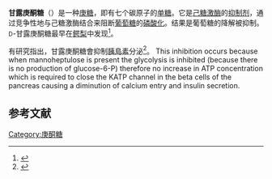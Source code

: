 {{Chembox
| Watchedfields = changed
| verifiedrevid = 443934920
| Name = <small>D</small>-Mannoheptulose
| ImageFile = Mannoheptulose.svg
| ImageSize = 200px
| IUPACName = <small>D</small>-Manno-hept-2-ulose
| OtherNames = 
| Section1 = {{Chembox Identifiers
|  CASNo_Ref = {{cascite|correct|??}}
| CASNo = 3615-44-9
|  PubChem = 12600
|  ChemSpiderID_Ref = {{chemspidercite|correct|chemspider}}
| ChemSpiderID = 12080
|  StdInChI_Ref = {{stdinchicite|correct|chemspider}}
| StdInChI = 1S/C7H14O7/c8-1-3(10)5(12)7(14)6(13)4(11)2-9/h3,5-10,12-14H,1-2H2/t3-,5-,6-,7+/m1/s1
| StdInChIKey_Ref = {{stdinchicite|correct|chemspider}}
| StdInChIKey = HSNZZMHEPUFJNZ-QMTIVRBISA-N
| SMILES = O=C([C@@H](O)[C@@H](O)[C@H](O)[C@H](O)CO)CO
|  InChI=1S/C7H14O7/c8-1-3(10)5(12)7(14)6(13)4(11)2-9/h3,5-10,12-14H,1-2H2/t3-,5-,6-,7+/m1/s1
  }}
| Section2 = {{Chembox Properties
|  C=7|H=14|O=7
|  Appearance = 
|  Density = 1.7 g cm<sup>-3</sup>
|  MeltingPt = 
|  BoilingPt = 
|  Solubility =
  }}
| Section3 = {{Chembox Hazards
|  MainHazards = 
|  FlashPt = 
|  Autoignition =
  }}
}}

'''甘露庚酮糖'''（{{lang-en|Mannoheptulose}}）是一种[[庚糖|庚糖]]，即有七个碳原子的[[单糖|单糖]]。它是[[己糖激酶|己糖激酶]]的[[酶抑制剂|抑制剂]]，通过竞争性地与己糖激酶结合来阻断[[葡萄糖|葡萄糖]]的[[磷酸化|磷酸化]]。结果是葡萄糖的降解被抑制。<small>D</small>-甘露庚酮糖最早在[[鳄梨|鳄梨]]中发现<ref>{{Cite journal|title=Overexpression of Arabidopsis Hexokinase in Tomato Plants Inhibits Growth, Reduces Photosynthesis, and Induces Rapid Senescence|url=https://academic.oup.com/plcell/article/11/7/1253-1266/6008439|last=Dai|first=Nir|last2=Schaffer|first2=Arthur|date=1999-07|journal=The Plant Cell|issue=7|doi=10.1105/tpc.11.7.1253|volume=11|pages=1253–1266|language=en|issn=1040-4651|pmc=PMC144264|pmid=10402427|last3=Petreikov|first3=Marina|last4=Shahak|first4=Yosepha|last5=Giller|first5=Yuri|last6=Ratner|first6=Kira|last7=Levine|first7=Alex|last8=Granot|first8=David|access-date=2021-11-10|archive-date=2022-01-11|archive-url=https://web.archive.org/web/20220111172118/https://academic.oup.com/plcell/article/11/7/1253-1266/6008439|dead-url=no}}</ref>。

有研究指出，甘露庚酮糖會抑制[[胰島素|胰島素]]分泌<ref>{{Cite journal|title=Effect of 2-Deoxy-D-Glucose and Mannoheptulose on the Insulin Response to Amino Acids in Rabbits|url=http://diabetes.diabetesjournals.org/cgi/doi/10.2337/diab.21.1.1|last=Lucke|first=C.|last2=Kagan|first2=A.|date=1972-01-01|journal=Diabetes|issue=1|doi=10.2337/diab.21.1.1|volume=21|pages=1–5|language=en|issn=0012-1797|last3=Adelman|first3=N.|last4=Glick|first4=S. M.}}</ref>。 This inhibition occurs because when mannoheptulose is present the glycolysis is inhibited (because there is no production of glucose-6-P) therefore no increase in ATP concentration which is required to close the KATP channel in the beta cells of the pancreas causing a diminution of calcium entry and insulin secretion.
== 参考文献 ==
{{reflist}}
{{Carbohydrates}}
{{biochem-stub}}
[[Category:庚酮糖|Category:庚酮糖]]